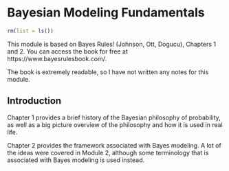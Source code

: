 # Bayesian Modeling Fundamentals

```r
rm(list = ls())
```

This module is based on Bayes Rules! (Johnson, Ott, Dogucu), Chapters 1 and 2. You can access the book for free at https://www.bayesrulesbook.com/.

The book is extremely readable, so I have not written any notes for this module. 

## Introduction

Chapter 1 provides a brief history of the Bayesian philosophy of probability, as well as a big picture overview of the philosophy and how it is used in real life. 

Chapter 2 provides the framework associated with Bayes modeling. A lot of the ideas were covered in Module 2, although some terminology that is associated with Bayes modeling is used instead. 

